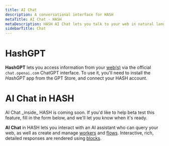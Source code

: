 ```yaml
---
title: AI Chat
description: A conversational interface for HASH
metaTitle: AI Chat - HASH
metaDescription: HASH AI Chat lets you talk to your web in natural language, 
sidebarTitle: Chat
---
```


# HashGPT

**HashGPT** lets you access information from your [web(s)](/guide/webs) via the official `chat.openai.com` ChatGPT interface. To use it, you'll need to install the _HashGPT_ app from the GPT Store, and connect your HASH account.

# AI Chat in HASH

<Callout style="information" type="coming-soon">
  AI Chat _inside_ HASH is coming soon. If you'd like to help beta test this
  feature, fill in the form below, and we'll let you know when it's ready.
</Callout>

**AI Chat** in HASH lets you interact with an AI assistant who can query your web, as well as create and manage [workers](/guide/ai/workers) and [flows](/guide/flows). Interactive, rich, detailed responses are rendered using [blocks](/guide/pages/blocks).
